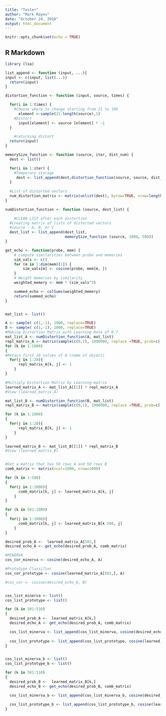 ```yaml
---
title: "Tester"
author: "Mark Rayev"
date: "October 24, 2018"
output: html_document
---
```


```r
knitr::opts_chunk$set(echo = TRUE)
```

## R Markdown


```r

library (lsa)

list_append <- function (input, ...){
input <- c(input, list(...))
  return(input)
}

distortion_function <- function (input, source, times) {

  for(i in 1:times) {
    #Choose where to change starting from 21 to 100
      element <-sample(21:length(source),1)
    #Distort  
      input[element] <- source [element] * -1
  }

    #returning distort
  return(input)
}

memorySize_function <- function (source, iter, dist_num) {
  dest <- list()

  for(i in 1:iter) { 
    #Temporary storage
     dest <- list_append(dest,distortion_function(source, source, dist_num))
  }
  
  #List of distorted vectors
  num_distortion_matrix <- matrix(unlist(dest), byrow=TRUE, nrow=length(dest) )
}

numDistortion_function <- function (source, dest_list) {

    #CLEAN LIST after each distortion
  #Creating matrix of lists of distorted vectors
  #source - A, B, or C
  dest_list <- list_append(dest_list,  
                           memorySize_function (source, 1000, 500))
}

get_echo <- function(probe, mem) {
    # compute similarities between probe and memories
    sim_vals <- c()
    for (m in 1:dim(mem)[1]) {
        sim_vals[m] <- cosine(probe, mem[m, ])  
    }
    # Weight memories by similarity
    weighted_memory <- mem * (sim_vals^3)  

    summed_echo <- colSums(weighted_memory)
    return(summed_echo)
}


mat_list <- list()

A <- sample( c(1,-1), 1000, replace=TRUE)
B <- sample( c(1,-1), 1000, replace=TRUE)
#Making Distortion Matrix with Learning Rate of 0.7
mat_list_A <- numDistortion_function(A, mat_list)
repl_matrix_A <- matrix(sample(c(0,1), 1000000, replace =TRUE, prob=c(.3, .7)), ncol = 1000)
for (k in 1:1000)
{
#Retain first 20 values of A (name of object)
  for(j in 1:20){
      repl_matrix_A[k, j] <- 1
    }
}

#Multiply Distortion Matrix by Learning matrix
learned_matrix_A <- mat_list_A[[1]] * repl_matrix_A
#View (learned_matrix_A)

mat_list_B <- numDistortion_function(B, mat_list)
repl_matrix_B <- matrix(sample(c(0,1), 1000000, replace =TRUE, prob=c(.3, .7)), ncol = 1000)

for (k in 1:1000)
{
  for(j in 1:20){
      repl_matrix_B[k, j] <- 1
    }
}

learned_matrix_B <- mat_list_B[[1]] * repl_matrix_B
#View (learned_matrix_B)


#Get a matrix that has 50 rows A and 50 rows B
comb_matrix <- matrix(ncol=1000, nrow=1000)

for (k in 1:500)
{
  for(j in 1:1000){
      comb_matrix[k, j] <- learned_matrix_A[k, j]
    }
}

for (k in 501:1000)
{
  for(j in 1:1000){
      comb_matrix[k, j] <- learned_matrix_B[k-500, j]
    }
}

desired_prob_A <-  learned_matrix_A[501,]
desired_echo_A <- get_echo(desired_prob_A, comb_matrix) 

#MINERVA
cos_cor_minerva <- cosine(desired_echo_A, A)

#Prototype Classifier
cos_cor_prototype <- cosine(learned_matrix_A[501,], A)

#cos_cor <- cosine(desired_echo_A, B)


cos_list_minerva <- list()
cos_list_prototype <- list()

for (k in 501:510)
{
  desired_prob_A <-  learned_matrix_A[k,]
  desired_echo_A <- get_echo(desired_prob_A, comb_matrix) 

  cos_list_minerva <- list_append(cos_list_minerva, cosine(desired_echo_A, A))
  
  cos_list_prototype <- list_append(cos_list_prototype, cosine(learned_matrix_A[k,], A))
}


cos_list_minerva_b <- list()
cos_list_prototype_b <- list()

for (k in 501:510)
{
  desired_prob_B <-  learned_matrix_B[k,]
  desired_echo_B <- get_echo(desired_prob_B, comb_matrix) 

  cos_list_minerva_b <- list_append(cos_list_minerva_b, cosine(desired_echo_B, B))
  
  cos_list_prototype_b <- list_append(cos_list_prototype_b, cosine(learned_matrix_B[k,], B))
}






```


